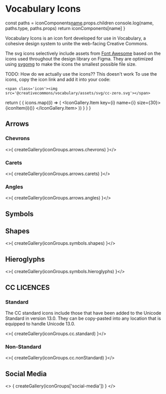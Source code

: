 

<Meta title="Vocabulary SVG Icons" />

# Vocabulary Icons




  const paths = iconComponents[name]().props.children
  console.log(name, paths.type, paths.props)
  return iconComponents[name]
}

Vocabulary Icons is an icon font developed for use in Vocabulary, a cohesive design system to unite the web-facing
Creative Commons.

The svg icons selectively include assets from [Font Awesome](https://fontawesome.com) based on the icons used
throughout the design library on Figma. They are optimized using [svgomg](https://jakearchibald.github.io/svgomg/) to
make the icons the smallest possible file size.

TODO: How do we actually use the icons?? This doesn't work
To use the icons, copy the icon link and add it into your code:
```
<span class='icon'><img src='@creativecommons/vocabulary/assets/svg/cc-zero.svg'></span>
```


  return (
    <IconGallery getCopyValue={iconLink}>
      { icons.map((i) => (
        <IconGallery.Item key={i} name={i} size={30}>
          {iconItem(i)()}
        </IconGallery.Item>
        ))
      }
    </IconGallery>
  )
}

## Arrows

### Chevrons

<>{ createGallery(iconGroups.arrows.chevrons) }</>

### Carets

<>{ createGallery(iconGroups.arrows.carets) }</>

### Angles

<>{ createGallery(iconGroups.arrows.angles) }</>

## Symbols

## Shapes

<>{ createGallery(iconGroups.symbols.shapes) }</>

## Hieroglyphs

<>{ createGallery(iconGroups.symbols.hieroglyphs) }</>

## CC LICENCES

### Standard

The CC standard icons include those that have been added to the Unicode Standard in version 13.0. They can
be copy-pasted into any location that is equipped to handle Unicode 13.0.

<>{ createGallery(iconGroups.cc.standard) }</>

### Non-Standard

<>{ createGallery(iconGroups.cc.nonStandard) }</>

## Social Media

<> { createGallery(iconGroups['social-media']) } </>
